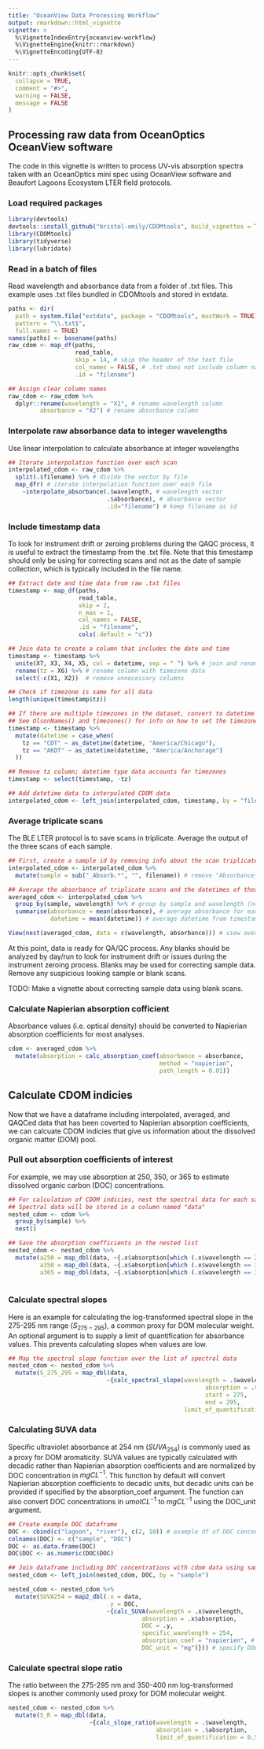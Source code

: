 ```yaml
---
title: "OceanView Data Processing Workflow"
output: rmarkdown::html_vignette
vignette: >
  %\VignetteIndexEntry{oceanview-workflow}
  %\VignetteEngine{knitr::rmarkdown}
  %\VignetteEncoding{UTF-8}
---
```


```r
knitr::opts_chunk$set(
  collapse = TRUE,
  comment = "#>",
  warning = FALSE,
  message = FALSE
)

```

## Processing raw data from OceanOptics OceanView software

The code in this vignette is written to process UV-vis absorption spectra taken with an OceanOptics mini spec using OceanView software and Beaufort Lagoons Ecosystem LTER field protocols. 

### Load required packages

```r
library(devtools)
devtools::install_github("bristol-emily/CDOMtools", build_vignettes = TRUE)
library(CDOMtools)
library(tidyverse)
library(lubridate)

```

### Read in a batch of files

Read wavelength and absorbance data from a folder of .txt files. This example uses .txt files bundled in CDOMtools and stored in extdata.

```r
paths <- dir(
  path = system.file("extdata", package = "CDOMtools", mustWork = TRUE),
  pattern = "\\.txt$", 
  full.names = TRUE)
names(paths) <- basename(paths)
raw_cdom <- map_df(paths, 
                   read_table, 
                   skip = 14, # skip the header of the text file
                   col_names = FALSE, # .txt does not include column names
                   .id = "filename")

## Assign clear column names          
raw_cdom <- raw_cdom %>%
  dplyr::rename(wavelength = "X1", # rename wavelength column 
         absorbance = "X2") # rename absorbance column

```

### Interpolate raw absorbance data to integer wavelengths

Use linear interpolation to calculate absorbance at integer wavelengths

```r
## Iterate interpolation function over each scan
interpolated_cdom <- raw_cdom %>% 
  split(.$filename) %>% # divide the vector by file
  map_dfr( # iterate interpolation function over each file
    ~interpolate_absorbance(.$wavelength, # wavelength vector
                            .$absorbance), # absorbance vector
                            .id="filename") # keep filename as id

```

### Include timestamp data

To look for instrument drift or zeroing problems during the QAQC process, it is useful to extract the timestamp from the .txt file. Note that this timestamp should only be using for correcting scans and not as the date of sample collection, which is typically included in the file name.

```r
## Extract date and time data from raw .txt files
timestamp <- map_df(paths,
                    read_table, 
                    skip = 2, 
                    n_max = 1, 
                    col_names = FALSE, 
                    .id = "filename", 
                    cols(.default = "c")) 

## Join data to create a column that includes the date and time
timestamp <- timestamp %>% 
  unite(X7, X3, X4, X5, col = datetime, sep = " ") %>% # join and rename year, month, day, time
  rename(tz = X6) %>% # rename column with timezone data
  select(-c(X1, X2))  # remove unnecessary columns

## Check if timezone is same for all data
length(unique(timestamp$tz))

## If there are multiple timezones in the dataset, convert to datetime type using case_when
## See OlsonNames() and timezones() for info on how to set the timezone
timestamp <- timestamp %>% 
  mutate(datetime = case_when(
    tz == "CDT" ~ as_datetime(datetime, "America/Chicago"),
    tz == "AKDT" ~ as_datetime(datetime, "America/Anchorage") 
  ))

## Remove tz column; datetime type data accounts for timezones
timestamp <- select(timestamp, -tz) 

## Add datetime data to interpolated CDOM data
interpolated_cdom <- left_join(interpolated_cdom, timestamp, by = "filename") 

```


### Average triplicate scans

The BLE LTER protocol is to save scans in triplicate. Average the output of the three scans of each sample.

```r
## First, create a sample id by removing info about the scan triplicate number (e.g. "..._Absorbance_3")
interpolated_cdom <- interpolated_cdom %>% 
  mutate(sample = sub("_Absorb.*", "", filename)) # remove "Absorbance_x.txt"

## Average the absorbance of triplicate scans and the datetimes of those scans
averaged_cdom <- interpolated_cdom %>% 
  group_by(sample, wavelength) %>% # group by sample and wavelength (n=3)
  summarise(absorbance = mean(absorbance), # average absorbance for each wavelength
            datetime = mean(datetime)) # average datetime from timestamp

View(nest(averaged_cdom, data = c(wavelength, absorbance))) # view averaged samples

```

At this point, data is ready for QA/QC process. Any blanks should be analyzed by day/run to look for instrument drift or issues during the instrument zeroing process. Blanks may be used for correcting sample data. Remove any suspicious looking sample or blank scans.

TODO: Make a vignette about correcting sample data using blank scans.

### Calculate Napierian absorption cofficient

Absorbance values (i.e. optical density) should be converted to Napierian absorption coefficients for most analyses.

```r
cdom <- averaged_cdom %>% 
  mutate(absorption = calc_absorption_coef(absorbance = absorbance,
                                           method = "napierian",
                                           path_length = 0.01))

```

## Calculate CDOM indicies

Now that we have a dataframe including interpolated, averaged, and QAQCed data that has been coverted to Napierian absorption coefficients, we can calcuate CDOM indicies that give us information about the dissolved organic matter (DOM) pool.

### Pull out absorption coefficients of interest

For example, we may use absorption at 250, 350, or 365 to estimate dissolved organic carbon (DOC) concentrations.

```r
## For calculation of CDOM indicies, nest the spectral data for each sample
## Spectral data will be stored in a column named "data"
nested_cdom <- cdom %>% 
  group_by(sample) %>% 
  nest()

## Save the absorption coefficients in the nested list
nested_cdom <- nested_cdom %>% 
  mutate(a250 = map_dbl(data, ~{.x$absorption[which (.x$wavelength == 250)]}),
         a350 = map_dbl(data, ~{.x$absorption[which (.x$wavelength == 350)]}),
         a365 = map_dbl(data, ~{.x$absorption[which (.x$wavelength == 365)]})) 
  
```

### Calculate spectral slopes

Here is an example for calculating the log-transformed spectral slope in the 275-295 nm range ($S_{275-295}$), a common proxy for DOM molecular weight. An optional argument is to supply a limit of quantification for absorbance values. This prevents calculating slopes when values are low. 

```r
## Map the spectral slope function over the list of spectral data
nested_cdom <- nested_cdom %>% 
  mutate(S_275_295 = map_dbl(data, 
                            ~{calc_spectral_slope(wavelength = .$wavelength,
                                                        absorption = .$absorption,
                                                        start = 275,
                                                        end = 295,
                                                  limit_of_quantification = 0.5)}))

```

### Calculating SUVA data

Specific ultraviolet absorbance at 254 nm ($SUVA_254$) is commonly used as a proxy for DOM aromaticity. SUVA values are typically calculated with decadic rather than Napierian absorption coefficients and are normalized by DOC concentration in $mg C L^{-1}$. This function by default will convert Napierian absorption coefficients to decadic units, but decadic units can be provided if specified by the absorption_coef argument. The function can also convert DOC concentrations in $umol C L^{-1}$ to $mg C L^{-1}$ using the DOC_unit argument.     

```r
## Create example DOC dataframe
DOC <- cbind(c("lagoon", "river"), c(2, 10)) # example df of DOC concentrations
colnames(DOC) <- c("sample", "DOC")
DOC <- as.data.frame(DOC)
DOC$DOC <- as.numeric(DOC$DOC)

## Join dataframe including DOC concentrations with cdom data using sample names
nested_cdom <- left_join(nested_cdom, DOC, by = "sample")

nested_cdom <- nested_cdom %>% 
  mutate(SUVA254 = map2_dbl(.x = data,
                            .y = DOC,
                            ~{calc_SUVA(wavelength = .x$wavelength,
                                      absorption = .x$absorption,
                                      DOC = .y,
                                      specific_wavelength = 254,
                                      absorption_coef = "napierien", # specify absorption unit
                                      DOC_unit = "mg")})) # specify DOC unit

```

### Calculate spectral slope ratio

The ratio between the 275-295 nm and 350-400 nm log-transformed slopes is another commonly used proxy for DOM molecular weight. 

```r
nested_cdom <- nested_cdom %>% 
  mutate(S_R = map_dbl(data, 
                       ~{calc_slope_ratio(wavelength = .$wavelength,
                                          absorption = .$absorption,
                                          limit_of_quantification = 0.5)}))

```
